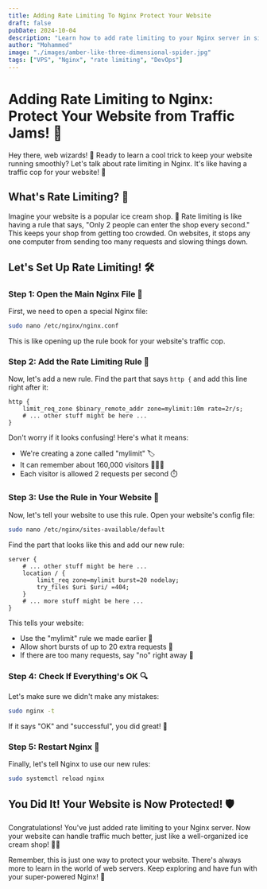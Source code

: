 ```yaml
---
title: Adding Rate Limiting To Nginx Protect Your Website
draft: false
pubDate: 2024-10-04
description: "Learn how to add rate limiting to your Nginx server in simple steps! This beginner-friendly guide uses easy explanations and fun emojis to help you protect your website from too much traffic. Get ready to become a web traffic controller! 🚓🌐"
author: "Mohammed"
image: "./images/amber-like-three-dimensional-spider.jpg"
tags: ["VPS", "Nginx", "rate limiting", "DevOps"]
---
```


# Adding Rate Limiting to Nginx: Protect Your Website from Traffic Jams! 🚦

Hey there, web wizards! 👋 Ready to learn a cool trick to keep your website running smoothly? Let's talk about rate limiting in Nginx. It's like having a traffic cop for your website! 🚓

## What's Rate Limiting? 🤔

Imagine your website is a popular ice cream shop. 🍦 Rate limiting is like having a rule that says, "Only 2 people can enter the shop every second." This keeps your shop from getting too crowded. On websites, it stops any one computer from sending too many requests and slowing things down.

## Let's Set Up Rate Limiting! 🛠️

### Step 1: Open the Main Nginx File 📂

First, we need to open a special Nginx file:

```bash
sudo nano /etc/nginx/nginx.conf
```

This is like opening up the rule book for your website's traffic cop.

### Step 2: Add the Rate Limiting Rule 📝

Now, let's add a new rule. Find the part that says `http {` and add this line right after it:

```nginx
http {
    limit_req_zone $binary_remote_addr zone=mylimit:10m rate=2r/s;
    # ... other stuff might be here ...
}
```

Don't worry if it looks confusing! Here's what it means:

- We're creating a zone called "mylimit" 🏷️
- It can remember about 160,000 visitors 🧑‍🤝‍🧑
- Each visitor is allowed 2 requests per second ⏱️

### Step 3: Use the Rule in Your Website 🎯

Now, let's tell your website to use this rule. Open your website's config file:

```bash
sudo nano /etc/nginx/sites-available/default
```

Find the part that looks like this and add our new rule:

```nginx
server {
    # ... other stuff might be here ...
    location / {
        limit_req zone=mylimit burst=20 nodelay;
        try_files $uri $uri/ =404;
    }
    # ... more stuff might be here ...
}
```

This tells your website:

- Use the "mylimit" rule we made earlier 🎫
- Allow short bursts of up to 20 extra requests 💨
- If there are too many requests, say "no" right away 🛑

### Step 4: Check If Everything's OK 🔍

Let's make sure we didn't make any mistakes:

```bash
sudo nginx -t
```

If it says "OK" and "successful", you did great! 🌟

### Step 5: Restart Nginx 🔄

Finally, let's tell Nginx to use our new rules:

```bash
sudo systemctl reload nginx
```

## You Did It! Your Website is Now Protected! 🛡️

Congratulations! You've just added rate limiting to your Nginx server. Now your website can handle traffic much better, just like a well-organized ice cream shop! 🍦🎉

Remember, this is just one way to protect your website. There's always more to learn in the world of web servers. Keep exploring and have fun with your super-powered Nginx! 🚀
